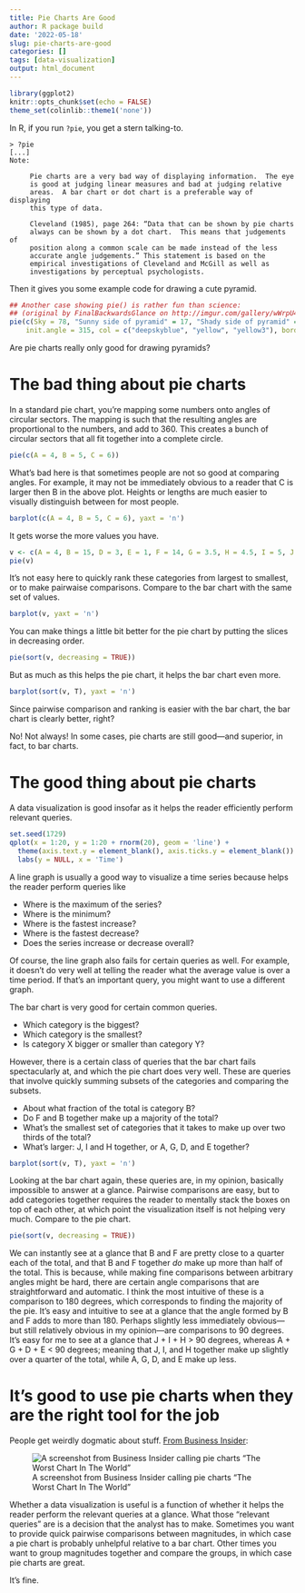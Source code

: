 ```yaml
---
title: Pie Charts Are Good
author: R package build
date: '2022-05-18'
slug: pie-charts-are-good
categories: []
tags: [data-visualization]
output: html_document
---
```

```r
library(ggplot2)
knitr::opts_chunk$set(echo = FALSE)
theme_set(colinlib::theme1('none'))
```



In R, if you run `?pie`, you get a stern talking-to.

```text
> ?pie
[...]
Note:

     Pie charts are a very bad way of displaying information.  The eye
     is good at judging linear measures and bad at judging relative
     areas.  A bar chart or dot chart is a preferable way of displaying
     this type of data.

     Cleveland (1985), page 264: “Data that can be shown by pie charts
     always can be shown by a dot chart.  This means that judgements of
     position along a common scale can be made instead of the less
     accurate angle judgements.” This statement is based on the
     empirical investigations of Cleveland and McGill as well as
     investigations by perceptual psychologists.
```

Then it gives you some example code for drawing a cute pyramid.

```r
## Another case showing pie() is rather fun than science:
## (original by FinalBackwardsGlance on http://imgur.com/gallery/wWrpU4X)
pie(c(Sky = 78, "Sunny side of pyramid" = 17, "Shady side of pyramid" = 5),
    init.angle = 315, col = c("deepskyblue", "yellow", "yellow3"), border = FALSE)
```

Are pie charts really only good for drawing pyramids?

# The bad thing about pie charts

In a standard pie chart, you're mapping some numbers onto angles of circular sectors. The mapping is such that the resulting angles are proportional to the numbers, and add to 360. This creates a bunch of circular sectors that all fit together into a complete circle.

```r
pie(c(A = 4, B = 5, C = 6))
```

What's bad here is that sometimes people are not so good at comparing angles. For example, it may not be immediately obvious to a reader that C is larger then B in the above plot. Heights or lengths are much easier to visually distinguish between for most people.

```r
barplot(c(A = 4, B = 5, C = 6), yaxt = 'n')
```

It gets worse the more values you have.

```r
v <- c(A = 4, B = 15, D = 3, E = 1, F = 14, G = 3.5, H = 4.5, I = 5, J = 5.5)
pie(v)
```

It's not easy here to quickly rank these categories from largest to smallest, or to make pairwaise comparisons. Compare to the bar chart with the same set of values.

```r
barplot(v, yaxt = 'n')
```

You can make things a little bit better for the pie chart by putting the slices in decreasing order.

```r
pie(sort(v, decreasing = TRUE))
```

But as much as this helps the pie chart, it helps the bar chart even more.

```r
barplot(sort(v, T), yaxt = 'n')
```

Since pairwise comparison and ranking is easier with the bar chart, the bar chart is clearly better, right?

No! Not always! In some cases, pie charts are still good—and superior, in fact, to bar charts.

# The good thing about pie charts

A data visualization is good insofar as it helps the reader efficiently perform relevant queries.
```r
set.seed(1729)
qplot(x = 1:20, y = 1:20 + rnorm(20), geom = 'line') +
  theme(axis.text.y = element_blank(), axis.ticks.y = element_blank()) +
  labs(y = NULL, x = 'Time')
```

A line graph is usually a good way to visualize a time series because helps the reader perform queries like

- Where is the maximum of the series?
- Where is the minimum?
- Where is the fastest increase?
- Where is the fastest decrease?
- Does the series increase or decrease overall?

Of course, the line graph also fails for certain queries as well. For example, it doesn't do very well at telling the reader what the average value is over a time period. If that's an important query, you might want to use a different graph. 

The bar chart is very good for certain common queries.

- Which category is the biggest?
- Which category is the smallest?
- Is category X bigger or smaller than category Y?

However, there is a certain class of queries that the bar chart fails spectacularly at, and which the pie chart does very well. These are queries that involve quickly summing subsets of the categories and comparing the subsets. 

- About what fraction of the total is category B?
- Do F and B together make up a majority of the total?
- What's the smallest set of categories that it takes to make up over two thirds of the total?
- What's larger: J, I and H together, or A, G, D, and E together?

```r
barplot(sort(v, T), yaxt = 'n')
```

Looking at the bar chart again, these queries are, in my opinion, basically impossible to answer at a glance. Pairwise comparisons are easy, but to add categories together requires the reader to mentally stack the boxes on top of each other, at which point the visualization itself is not helping very much. Compare to the pie chart.

```r
pie(sort(v, decreasing = TRUE))
```

We can instantly see at a glance that B and F are pretty close to a quarter each of the total, and that B and F together _do_ make up more than half of the total. This is because, while making fine comparisons between arbitrary angles might be hard, there are certain angle comparisons that are straightforward and automatic. I think the most intuitive of these is a comparison to 180 degrees, which corresponds to finding the majority of the pie. It's easy and intuitive to see at a glance that the angle formed by B and F adds to more than 180. Perhaps slightly less immediately obvious—but still relatively obvious in my opinion—are comparisons to 90 degrees. It's easy for me to see at a glance that J + I + H > 90 degrees, whereas A + G + D + E < 90 degrees; meaning that J, I, and H together make up slightly over a quarter of the total, while A, G, D, and E make up less. 

# It's good to use pie charts when they are the right tool for the job

People get weirdly dogmatic about stuff. [From Business Insider](https://www.businessinsider.com/pie-charts-are-the-worst-2013-6):

![A screenshot from Business Insider calling pie charts "The Worst Chart In The World"](images/Screen Shot 2022-05-18 at 11.02.36 AM.png)

Whether a data visualization is useful is a function of whether it helps the reader perform the relevant queries at a glance. What those "relevant queries" are is a decision that the analyst has to make. Sometimes you want to provide quick pairwise comparisons between magnitudes, in which case a pie chart is probably unhelpful relative to a bar chart. Other times you want to group magnitudes together and compare the groups, in which case pie charts are great.

It's fine.